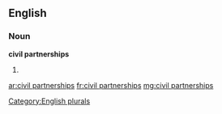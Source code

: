 ==English==

===Noun===
'''civil partnerships'''

# {{plural of|civil partnership}}

[[Category:English plurals]]

[[ar:civil partnerships]]
[[fr:civil partnerships]]
[[mg:civil partnerships]]